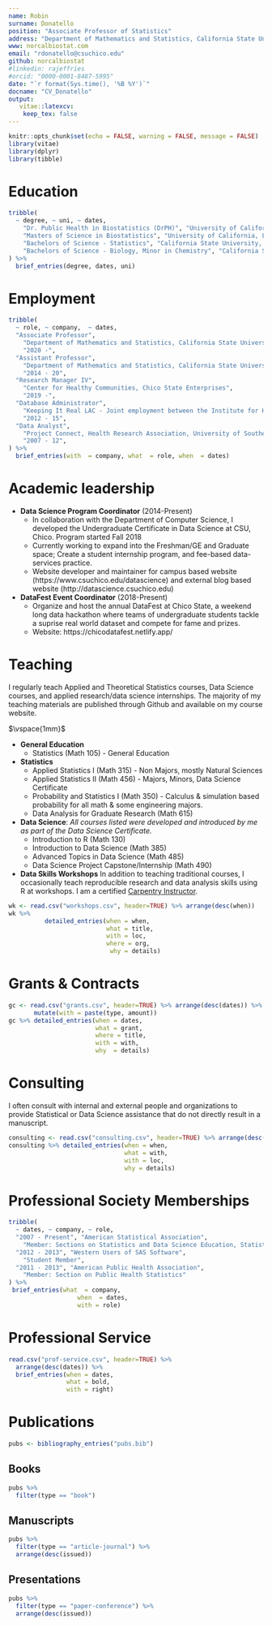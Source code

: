 ```yaml
---
name: Robin
surname: Donatello
position: "Associate Professor of Statistics"
address: "Department of Mathematics and Statistics, California State University, Chico"
www: norcalbiostat.com
email: "rdonatello@csuchico.edu"
github: norcalbiostat
#linkedin: rajeffries
#orcid: "0000-0001-8487-5995"
date: "`r format(Sys.time(), '%B %Y')`"
docname: "CV_Donatello"
output: 
   vitae::latexcv:
    keep_tex: false
---
```


```r
knitr::opts_chunk$set(echo = FALSE, warning = FALSE, message = FALSE)
library(vitae)
library(dplyr)
library(tibble)
```

<!---
# Some stuff about me

 * I poisoned myself doing research.
 * I was the first woman to win a Nobel prize
 * I was the first person and only woman to win a Nobel prize in two different sciences.
--->

# Education

```r
tribble(
  ~ degree, ~ uni, ~ dates,
    "Dr. Public Health in Biostatistics (DrPH)", "University of California, Los Angeles", "2007 - 13", 
    "Masters of Science in Biostatistics", "University of California, Los Angeles",  "2005 - 07",
    "Bachelors of Science - Statistics", "California State University, Chico",  "2001 - 05",
    "Bachelors of Science - Biology, Minor in Chemistry", "California State University, Chico", "2001 - 05", 
) %>% 
  brief_entries(degree, dates, uni)
```


# Employment

 
```r
tribble(
  ~ role, ~ company,  ~ dates,
  "Associate Professor", 
    "Department of Mathematics and Statistics, California State University, Chico",  
    "2020 -", 
  "Assistant Professor", 
    "Department of Mathematics and Statistics, California State University, Chico",  
    "2014 - 20", 
  "Research Manager IV", 
    "Center for Healthy Communities, Chico State Enterprises",  
    "2019 -",
  "Database Administrator", 
    "Keeping It Real LAC - Joint employment between the Institute for Health Promotion and Disease Prevention Research, University of Southern California and the Los Angeles County Department of Public Health, HIV and STD Program Office" ,  
    "2012 - 15", 
  "Data Analyst", 
    "Project Connect, Health Research Association, University of Southern California",  
    "2007 - 12",
) %>% 
  brief_entries(with  = company, what  = role, when  = dates)
```

\newpage

# Academic leadership
* **Data Science Program Coordinator** (2014-Present)
    - In collaboration with the Department of Computer Science, I developed the Undergraduate Certificate in Data Science at CSU, Chico. Program started Fall 2018
    - Currently working to expand into the Freshman/GE and Graduate space; Create a student internship program, and fee-based data-services practice. 
    - Website developer and maintainer for campus based website (https://www.csuchico.edu/datascience) and external blog based website (http://datascience.csuchico.edu)
* **DataFest Event Coordinator** (2018-Present)
  - Organize and host the annual DataFest at Chico State, a weekend long data hackathon where teams of undergraduate students tackle a suprise real world dataset and compete for fame and prizes. 
  - Website: https://chicodatafest.netlify.app/ 


# Teaching 

I regularly teach Applied and Theoretical Statistics courses, Data Science courses, and applied research/data science internships. The majority of my teaching materials are published through Github and available on my course website. 

$\vspace{1mm}$

* **General Education**
  - Statistics (Math 105) - General Education
* **Statistics**
  - Applied Statistics I (Math 315) - Non Majors, mostly Natural Sciences
  - Applied Statistics II (Math 456) - Majors, Minors, Data Science Certificate
  - Probability and Statistics I (Math 350) - Calculus & simulation based probability for all math & some engineering majors.
  - Data Analysis for Graduate Research (Math 615) 
* **Data Science**: _All courses listed were developed and introduced by me as part of the Data Science Certificate._
  - Introduction to R (Math 130) 
  - Introduction to Data Science (Math 385)
  - Advanced Topics in Data Science (Math 485)
  - Data Science Project Capstone/Internship (Math 490)


* **Data Skills Workshops**
In addition to teaching traditional courses, I occasionally teach reproducible research and data analysis skills using R at workshops. I am a certified [Carpentry Instructor](https://carpentries.org/). 

```r
wk <- read.csv("workshops.csv", header=TRUE) %>% arrange(desc(when))
wk %>% 
          detailed_entries(when = when, 
                           what = title,
                           with = loc, 
                           where = org, 
                            why = details)
```


# Grants & Contracts

```r
gc <- read.csv("grants.csv", header=TRUE) %>% arrange(desc(dates)) %>%
       mutate(with = paste(type, amount))
gc %>% detailed_entries(when = dates, 
                        what = grant, 
                        where = title, 
                        with = with,
                        why  = details)
```

\newpage

# Consulting
I often consult with internal and external people and organizations to provide Statistical or Data Science assistance that do not directly result in a manuscript. 

```r
consulting <- read.csv("consulting.csv", header=TRUE) %>% arrange(desc(when))
consulting %>% detailed_entries(when = when, 
                                what = with, 
                                with = loc, 
                                why = details)
```


# Professional Society Memberships

```r
tribble(
  ~ dates, ~ company, ~ role, 
  "2007 - Present", "American Statistical Association", 
    "Member: Sections on Statistics and Data Science Education, Statistical Programmers and Analysts, Teaching Statistics in Health Sciences",
  "2012 - 2013", "Western Users of SAS Software", 
    "Student Member",
  "2011 - 2013", "American Public Health Association", 
    "Member: Section on Public Health Statistics"
) %>% 
 brief_entries(what  = company, 
                   when  = dates,
                   with = role)
```

# Professional Service

```r
read.csv("prof-service.csv", header=TRUE) %>% 
  arrange(desc(dates)) %>% 
  brief_entries(when = dates, 
                what = bold, 
                with = right)
```

\newpage
# Publications

```r
pubs <- bibliography_entries("pubs.bib")
```

## Books

```r
pubs %>%
  filter(type == "book") 
```

## Manuscripts

```r
pubs %>%
  filter(type == "article-journal") %>%
  arrange(desc(issued))
```

## Presentations

```r
pubs %>%
  filter(type == "paper-conference") %>%
  arrange(desc(issued))
```
